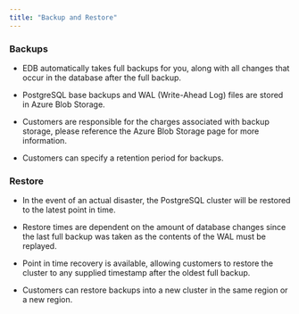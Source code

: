 ```yaml
---
title: "Backup and Restore"
---
```


### Backups

- EDB automatically takes full backups for you, along with all changes that occur in the database after the full backup.

- PostgreSQL base backups and WAL (Write-Ahead Log) files are stored in Azure Blob Storage.

- Customers are responsible for the charges associated with backup storage, please reference the Azure Blob Storage page for more information.

- Customers can specify a retention period for backups.

### Restore

- In the event of an actual disaster, the PostgreSQL cluster will be restored to the latest point in time.
- Restore times are dependent on the amount of database changes since the last full backup was taken as the contents of the WAL must be replayed.

- Point in time recovery is available, allowing customers to restore the cluster to any supplied timestamp after the oldest full backup.

- Customers can restore backups into a new cluster in the same region or a new region.



